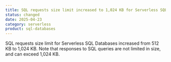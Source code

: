 ```yaml
---
title: SQL requests size limit increased to 1,024 KB for Serverless SQL Databases
status: changed
date: 2025-04-23
category: serverless
product: sql-databases
---
```


SQL requests size limit for Serverless SQL Databases increased from 512 KB to 1,024 KB. Note that responses to SQL queries are not limited in size, and can exceed 1,024 KB.

